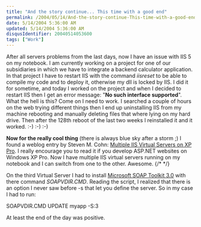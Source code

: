 ```yaml
---
title: "And the story continue... This time with a good end"
permalink: /2004/05/14/And-the-story-continue-This-time-with-a-good-end/
date: 5/14/2004 5:36:00 AM
updated: 5/14/2004 5:36:00 AM
disqusIdentifier: 20040514053600
tags: ["Work"]
---
```

After all servers problems from the last days, now I have an issue with IIS 5 on my notebook. I am currently working on a project for one of our subsidiaries in which we have to integrate a backend calculator application. In that project I have to restart IIS with the command <em>iisreset</em> to be able to compile my code and to deploy it, otherwise my dll is locked by IIS. I did it for sometime, and today I worked on the project and when I decided to restart IIS then I get an error message: "<strong>No such interface supported</strong>". What the hell is this? Come on I need to work. I searched a couple of hours on the web trying different things then I end up uninstalling IIS from my machine rebooting and manually deleting files that where lying on my hard drive. Then after the 128th reboot of the last two weeks I reinstalled it and it worked. :-) :-) :-) 

**Now for the really cool thing** (there is always blue sky after a storm ;) I found a weblog entry by Steven M. Cohn: [Multiple IIS Virtual Servers on XP Pro](http://weblogs.asp.net/stevencohn/articles/59782.aspx). I really encourage you to read it if you develop ASP.NET websites on Windows XP Pro. Now I have multiple IIS virtual servers running on my notebook and I can switch from one to the other. Awesome.
{/* <!-- more --> */}

On the third Virtual Server I had to install [Microsoft SOAP Toolkit 3.0](http://www.microsoft.com/downloads/details.aspx?FamilyId=C943C0DD-CEEC-4088-9753-86F052EC8450&displaylang=en) with there command <em>SOAPVDIR.CMD</em>. Reading the script, I realized that there is an option I never saw before -s that let you define the server. So in my case I had to run:

SOAPVDIR.CMD UPDATE myapp -S:3

At least the end of the day was positive.
